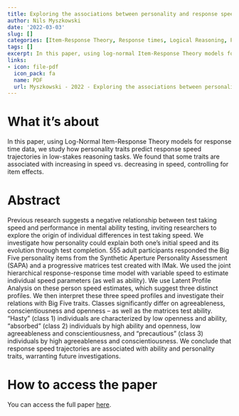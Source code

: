 ```yaml
---
title: Exploring the associations between personality and response speed trajectories in low-stakes intelligence tests
author: Nils Myszkowski
date: '2022-03-03'
slug: []
categories: [Item-Response Theory, Response times, Logical Reasoning, Personality]
tags: []
excerpt: In this paper, using log-normal Item-Response Theory models for response time data, we study how personality traits predict response speed trajectories in low-stakes reasoning tasks. We found that some traits are associated with increasing in speed vs. decreasing in speed, controlling for item effects.
links:
- icon: file-pdf
  icon_pack: fa
  name: PDF
  url: Myszkowski - 2022 - Exploring the associations between personality and.pdf
---
```


# What it's about

In this paper, using Log-Normal Item-Response Theory models for response time data, we study how personality traits predict response speed trajectories in low-stakes reasoning tasks. We found that some traits are associated with increasing in speed vs. decreasing in speed, controlling for item effects.

# Abstract

Previous research suggests a negative relationship between test taking speed and performance in mental ability testing, inviting researchers to explore the origin of individual differences in test taking speed. We investigate how personality could explain both one's initial speed and its evolution through test completion. 555 adult participants responded the Big Five personality items from the Synthetic Aperture Personality Assessment (SAPA) and a progressive matrices test created with IMak. We used the joint hierarchical response-response time model with variable speed to estimate individual speed parameters (as well as ability). We use Latent Profile Analysis on these person speed estimates, which suggest three distinct profiles. We then interpret these three speed profiles and investigate their relations with Big Five traits. Classes significantly differ on agreeableness, conscientiousness and openness – as well as the matrices test ability. “Hasty” (class 1) individuals are characterized by low openness and ability, “absorbed” (class 2) individuals by high ability and openness, low agreeableness and conscientiousness, and “precautious” (class 3) individuals by high agreeableness and conscientiousness. We conclude that response speed trajectories are associated with ability and personality traits, warranting future investigations.


# How to access the paper

You can access the full paper [here](http://dx.doi.org/10.1016/j.paid.2022.111580).

